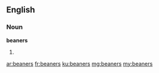==English==

===Noun===
'''beaners'''

# {{plural of|beaner}}

[[ar:beaners]]
[[fr:beaners]]
[[ku:beaners]]
[[mg:beaners]]
[[my:beaners]]